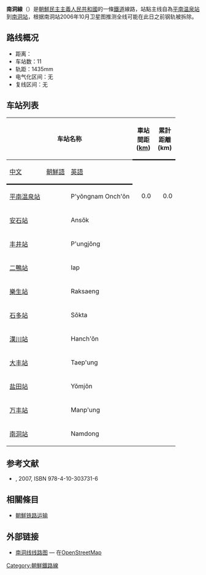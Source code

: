 '''南洞線'''（{{kor|名=北|諺=남동선|漢=南洞線|羅=Namdong sŏn|f=y}}）是[[朝鮮民主主義人民共和國|朝鮮民主主義人民共和國]]的一條[[鐵道|鐵道]]線路，站點主线自為[[平南温泉站|平南温泉站]]到[[南洞站|南洞站]]，根据南洞站2006年10月卫星图推测全线可能在此日之前钢轨被拆除。

==路线概况==
*距离：
*车站数：11
*轨距：1435mm
*电气化区间：无
*复线区间：无

==车站列表==
{| class="wikitable"
|-
!colspan=3|车站名称
!style="width: 2.5em; border-bottom:solid 3px;" rowspan=2|車站間距 ([[km|km]])
!style="width: 2.5em; border-bottom:solid 3px;" rowspan=2|累計距離 (km)
!style="border-bottom:solid 3px;" rowspan=2|連接路線
!style="border-bottom:solid 3px;" rowspan=2|所在地
|-
!style="border-bottom:solid 3px;"|[[中文|中文]]
!style="border-bottom:solid 3px;"|[[朝鮮語|朝鮮語]]
!style="border-bottom:solid 3px;"|[[英語|英語]]
|-
|[[平南温泉站|平南温泉站]]
|{{Lang|ko|평남온천역}}
|P'yŏngnam Onch'ŏn
|style="text-align: right;"|0.0
|style="text-align: right;"|0.0
|[[平南線|平南線]]
|rowspan="2" style="text-align: center;"|[[南浦特别市|南浦特别市]][[温泉郡_(南浦特别市)|温泉郡]]
|-
|[[安石站|安石站]]
|{{Lang|ko|안석역}}
|Ansŏk
|style="text-align: right;"| 
|style="text-align: right;"| 
| 
|-
|[[丰井站|丰井站]]
|{{Lang|ko|풍정역}}
|P'ungjŏng
|style="text-align: right;"| 
|style="text-align: right;"| 
| 
|rowspan="4" style="text-align: center;"|[[平安南道|平安南道]][[甑山郡|甑山郡]]
|-
|[[二鴨站|二鴨站]]
|{{Lang|ko|이압역}}
|Iap
|style="text-align: right;"| 
|style="text-align: right;"| 
| 
|-
|[[樂生站_(平安南道)|樂生站]]
|{{Lang|ko|락생역}}
|Raksaeng
|style="text-align: right;"| 
|style="text-align: right;"| 
| 
|-
|[[石多站|石多站]]
|{{Lang|ko|석다역}}
|Sŏkta
|style="text-align: right;"| 
|style="text-align: right;"| 
| 
|-
|[[漢川站|漢川站]]
|{{Lang|ko|한천역}}
|Hanch'ŏn
|style="text-align: right;"| 
|style="text-align: right;"| 
| 
|rowspan="2" style="text-align: center;"|[[平安南道|平安南道]][[平原郡_(朝鮮民主主義人民共和國)|平原郡]]
|-
|[[大丰站_(平安南道)|大丰站]]
|{{Lang|ko|대풍역}}
|Taep'ung
|style="text-align: right;"| 
|style="text-align: right;"| 
| 
|-
|[[盐田站_(平安南道)|盐田站]]
|{{Lang|ko|염전역}}
|Yŏmjŏn
|style="text-align: right;"| 
|style="text-align: right;"| 
| 
|rowspan="3" style="text-align: center;"|[[平安南道|平安南道]][[肃川郡|肃川郡]]
|-
|[[万丰站|万丰站]]
|{{Lang|ko|만풍역}}
|Manp'ung
|style="text-align: right;"| 
|style="text-align: right;"| 
| 
|-
|[[南洞站|南洞站]]
|{{Lang|ko|남동역}}
|Namdong
|style="text-align: right;"| 
|style="text-align: right;"| 
|[[安州煤礦線|安州煤礦線]]
|}

==参考文献==
* {{lang|ja|国分隼人, 《将軍様の鉄道 北朝鮮鉄道事情》, 新潮社}}, 2007, ISBN 978-4-10-303731-6

==相關條目==
* [[朝鮮铁路运输|朝鮮铁路运输]]

== 外部链接 ==
*[https://www.openstreetmap.org/relation/6892347 南洞线线路图] — 在[[OpenStreetMap|OpenStreetMap]]

{{朝鮮鐵路線}}
{{南洞線}}

[[Category:朝鮮鐵路線|Category:朝鮮鐵路線]]